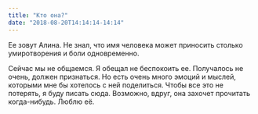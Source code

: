 ```yaml
---
title: "Кто она?"
date: "2018-08-20T14:14:14-14:14"
---
```


Ее зовут Алина. Не знал, что имя человека может приносить столько умиротворения и боли одновременно.

Сейчас мы не общаемся. Я обещал не беспокоить ее. Получалось не очень, должен признаться. Но есть очень много эмоций и мыслей, которыми мне бы хотелось с ней поделиться. Чтобы все это не потерять, я буду писать сюда. Возможно, вдруг, она захочет прочитать когда-нибудь. Люблю её.  